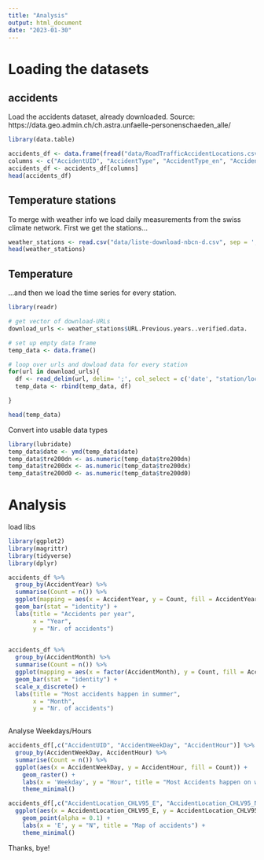 ```yaml
---
title: "Analysis"
output: html_document
date: "2023-01-30"
---
```


# Loading the datasets

## accidents

Load the accidents dataset, already downloaded. 
Source: https://data.geo.admin.ch/ch.astra.unfaelle-personenschaeden_alle/

```r
library(data.table)

accidents_df <- data.frame(fread("data/RoadTrafficAccidentLocations.csv"))
columns <- c("AccidentUID", "AccidentType", "AccidentType_en", "AccidentSeverityCategory", "AccidentSeverityCategory_en", "AccidentInvolvingPedestrian", "AccidentInvolvingBicycle", "AccidentInvolvingMotorcycle", "RoadType", "RoadType_en", "AccidentLocation_CHLV95_E", "AccidentLocation_CHLV95_N", "CantonCode", "MunicipalityCode", "AccidentYear", "AccidentMonth", "AccidentWeekDay", "AccidentHour")
accidents_df <- accidents_df[columns]
head(accidents_df)
```

## Temperature stations

To merge with weather info we load daily measurements from the swiss climate network. First we get the stations...

```r
weather_stations <- read.csv("data/liste-download-nbcn-d.csv", sep = ';', encoding = "latin1", nrows = 29)
head(weather_stations)
```

## Temperature

...and then we load the time series for every station.

```r
library(readr)

# get vector of download-URLs
download_urls <- weather_stations$URL.Previous.years..verified.data.

# set up empty data frame
temp_data <- data.frame()

# loop over urls and dowload data for every station
for(url in download_urls){
  df <- read_delim(url, delim= ';', col_select = c('date', "station/location", "tre200d0", "tre200dx", "tre200dn"))
  temp_data <- rbind(temp_data, df)

}

head(temp_data)
````


Convert into usable data types
```r
library(lubridate)
temp_data$date <- ymd(temp_data$date)
temp_data$tre200dn <- as.numeric(temp_data$tre200dn)
temp_data$tre200dx <- as.numeric(temp_data$tre200dx)
temp_data$tre200d0 <- as.numeric(temp_data$tre200d0)
```

# Analysis

load libs
```r
library(ggplot2)
library(magrittr)
library(tidyverse)
library(dplyr)
```

```r

accidents_df %>% 
  group_by(AccidentYear) %>% 
  summarise(Count = n()) %>% 
  ggplot(mapping = aes(x = AccidentYear, y = Count, fill = AccidentYear)) +
  geom_bar(stat = "identity") + 
  labs(title = "Accidents per year",
       x = "Year",
       y = "Nr. of accidents")
  
```

```r

accidents_df %>% 
  group_by(AccidentMonth) %>% 
  summarise(Count = n()) %>% 
  ggplot(mapping = aes(x = factor(AccidentMonth), y = Count, fill = AccidentMonth)) +
  geom_bar(stat = "identity") + 
  scale_x_discrete() +
  labs(title = "Most accidents happen in summer",
       x = "Month",
       y = "Nr. of accidents")
  
```


Analyse Weekdays/Hours

````r

accidents_df[,c("AccidentUID", "AccidentWeekDay", "AccidentHour")] %>%
  group_by(AccidentWeekDay, AccidentHour) %>% 
  summarise(Count = n()) %>% 
  ggplot(aes(x = AccidentWeekDay, y = AccidentHour, fill = Count)) +
    geom_raster() +
    labs(x = 'Weekday', y = "Hour", title = "Most Accidents happen on weekdays in the evening") +
    theme_minimal()

````

````r

accidents_df[,c("AccidentLocation_CHLV95_E", "AccidentLocation_CHLV95_N")] %>%
  ggplot(aes(x = AccidentLocation_CHLV95_E, y = AccidentLocation_CHLV95_N)) +
    geom_point(alpha = 0.1) +
    labs(x = 'E', y = "N", title = "Map of accidents") +
    theme_minimal()

````

Thanks, bye!